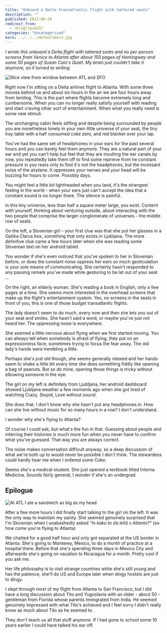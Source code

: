 ```yaml
---
title: "Onboard a Delta transatlantic flight with tattered seats"
description: ""
published: 2013-06-28
redirect_from:
  - /blog/?p=6257
categories: "Uncategorized"
hero: ../../../defaultHero.jpg
---
```


_I wrote this onboard a Delta flight with tattered seats and no per-person screens from Venice to Atlanta after about 150 pages of Hemingway and some 50 pages of Susan Cain's Quiet. My brain just couldn't take it anymore, so it turned to writing._

![Nice view from window between ATL and SFO](https://www.filepicker.io/api/file/0fOq2Hu3T56fyAUwCzp2)

Right now I'm sitting on a Delta airlines flight to Atlanta. With some three movies behind us and about six hours in the air we are four hours away from landing. This is the part where flights become extremely long and cumbersome. When you can no longer really satisfy yourself with reading and start craving other sort of entertainment. When what you really need is some new stimuli.

The unchanging cabin feels stifling and despite being surrounded by people you are nonetheless lonely in your own little universe of your seat, the tiny tray table with a half consumed coke zero, and red blanket over your lap.

You've had the same set of headphones in your ears for the past several hours and you can barely feel them anymore. They are a natural part of your ear and yet you can't help but feel that they are insulting the ear canals by now, you repeatedly take them off to find some reprieve from he constant pressure in you rears only to find it's not the headphones, but the incessant noise of the airplane. It oppresses your nerves and your head will be buzzing for hours to come. Possibly days.

You might feel a little bit lightheaded when you land, it's the strangest feeling in the world - when your ears just can't accept the idea that a constant sound is no longer there. The silence is painful.

In this tiny universe, less than half a square meter large, you exist. Content with yourself, thinking about venturing outside, about interacting with the two people that comprise the larger conglomerate of universes - the middle row of seats.

On the left, a Slovenian girl - your first clue was that she put her glasses in a Optika Clarus box, something that only exists in Ljubljana. The more definitive clue came a few hours later when she was reading some Slovenian text on her android tablet.

You wonder if she's even noticed that you've spoken to her in Slovenian before, or does the constant noise oppress her ears so much gesticulation is your sole means of communicating. She certainly hasn't responded to any passing remark you've made while gesturing to be let out of your seat ...

On the right, an elderly woman. She's reading a book in English, only a few pages at a time. She seems more interested in the overhead screens that make up the flight's entertainment system. Yes, no screens in the seats in front of you, this is one of those budget transatlantic flights.

The lady doesn't seem to do much, every now and then she lets you out of your seat and smiles. She hasn't said a word, or maybe you've just not heard her. The oppressing noise is everywhere.

She seemed a little nervous about flying when we first started moving. You can always tell when somebody is afraid of flying, they put on an expressionless face, sometimes trying to focus the fear away. The old lady's hands were trembling a little.

Perhaps she's just old though, she seems generally relaxed and her hands seem to shake a little bit every time she does something fiddly like opening a bag of peanuts. But so do mine, opening those things is tricky without elbowing someone in the eye.

The girl on my left is definitely from Ljubljana, her android dashboard showed Ljubljana weather a few moments ago when she got tired of watching Crazy, Stupid, Love without sound.

She does that. I don't know why she hasn't put any headphones in. How can she live without music for so many hours in a row? I don't understand.

I wonder why she's flying to Atlanta?

Of course I could ask, but what's the fun in that. Guessing about people and inferring their histories is much more fun when you never have to confirm what you've guessed. That way you are always correct.

The noise makes conversation difficult anyway, so a deep discussion of what we're both up to would never be possible I don't think. The stewardess could hardly hear me when I ordered some Coke.

Seems she's a medical student. She just opened a textbook titled Interna Medicina. Sounds fairly general, I wonder if she's an undergrad.

## Epilogue

![At ATL I ate a sandwich as big as my head](https://www.filepicker.io/api/file/PWlu24CSpag0FEKxZGH8)

After a few more hours I did finally start talking to the girl on the left. It was the only way to maintain my sanity. She seemed genuinely surprised that I'm Slovenian when I unabashedly asked _"In kako to da letiš v Atlanto?"_ (so how come you're flying to Atlanta)

We chatted for a good half hour and only got separated at the US border in Atlanta. She's going to Monterey, Mexico, to do a month of practice at a hospital there. Before that she's spending three days in Mexico City and afterwards she's going on vacation to Nicaragua for a month. Pretty cool if you ask me.

Her life philosophy is to visit strange countries while she's still young and has the patience, she'll do US and Europe later when dingy hostels are just to dingy.

I slept through most of my flight from Atlanta to San Francisco, but I did have a long discussion about Tito and Yugoslavia with an older - about 50 - gentleman from Florida whose parents immigrated from India. He seemed genuinely impressed with what Tito's achieved and I feel sorry I didn't really know as much about Tito as he seemed to.

They don't teach us all that stuff anymore. If I had gone to school some 10 years earlier I could have talked his ear off.
